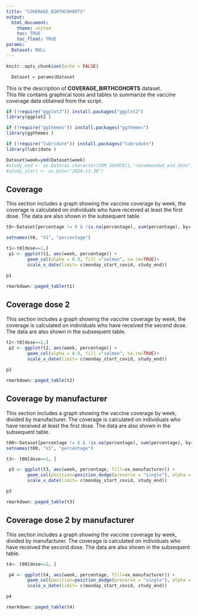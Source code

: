 ```yaml
---
title: "COVERAGE_BIRTHCOHORTS"
output: 
  html_document:
    theme: united
    toc: TRUE
    toc_float: TRUE
params:
  Dataset: NULL
---
```



```r
knitr::opts_chunk$set(echo = FALSE)
```

```r
  Dataset = params$Dataset
```

This is the description of **COVERAGE_BIRTHCOHORTS** dataset.
<br>
This file contains graphical tools and tables to summarize the vaccine coverage data obtained from the script. 

```r
if (!require("ggplot2")) install.packages("ggplot2")
library(ggplot2 )

if (!require("ggthemes")) install.packages("ggthemes")
library(ggthemes )

if (!require("lubridate")) install.packages("lubridate")
library(lubridate )

Dataset$week=ymd(Dataset$week)
#study_end <- as.Date(as.character(CDM_SOURCE[1,"recommended_end_date"]), date_format)
#study_start <- as.Date("2020-11-30")

```

## Coverage

This section includes a graph showing the vaccine coverage by week, the coverage is calculated on individuals who have received at least the first dose. 
The data are also shown in the subsequent table. 

```r

t0<-Dataset[percentage != 0 & !is.na(percentage), sum(percentage), by= .(week, dose)]

setnames(t0, "V1", "percentage")

t1<-t0[dose==1,]
 p1 <- ggplot(t1, aes(week, percentage)) +   
        geom_col(alpha = 0.9, fill ="salmon", na.rm=TRUE)+
        scale_x_date(limit= c(monday_start_covid, study_end))
      
p1

rmarkdown::paged_table(t1)
```

## Coverage dose 2

This section includes a graph showing the vaccine coverage by week, the coverage is calculated on individuals who have received the second dose. 
The data are also shown in the subsequent table.

```r
t2<-t0[dose==2,]
 p2 <- ggplot(t2, aes(week, percentage)) +   
        geom_col(alpha = 0.9, fill ="salmon", na.rm=TRUE)+
        scale_x_date(limit= c(monday_start_covid, study_end))
      
p2

rmarkdown::paged_table(t2)
```


## Coverage by manufacturer

This section includes a graph showing the vaccine coverage by week, divided by manufacturer. The coverage is calculated on individuals who have received at least the first dose. 
The data are also shown in the subsequent table. 

```r

t00<-Dataset[percentage != 0 & !is.na(percentage), sum(percentage), by= .(week, vx_manufacturer, dose)]
setnames(t00, "V1", "percentage")

t3<- t00[dose==1, ]

 p3 <- ggplot(t3, aes(week, percentage, fill=vx_manufacturer)) +   
        geom_col(position=position_dodge(preserve = "single"), alpha = 0.9, na.rm=TRUE)+
        scale_x_date(limit= c(monday_start_covid, study_end))

p3

rmarkdown::paged_table(t3)

```

## Coverage dose 2 by manufacturer

This section includes a graph showing the vaccine coverage by week, divided by manufacturer. The coverage is calculated on individuals who have received the second dose. 
The data are also shown in the subsequent table. 

```r
 
t4<- t00[dose==2, ]

 p4 <- ggplot(t4, aes(week, percentage, fill=vx_manufacturer)) +   
        geom_col(position=position_dodge(preserve = "single"), alpha = 0.9, na.rm=TRUE)+
        scale_x_date(limit= c(monday_start_covid, study_end))

p4

rmarkdown::paged_table(t4)
```
